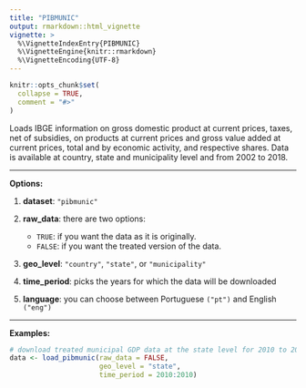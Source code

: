 ```yaml
---
title: "PIBMUNIC"
output: rmarkdown::html_vignette
vignette: >
  %\VignetteIndexEntry{PIBMUNIC}
  %\VignetteEngine{knitr::rmarkdown}
  %\VignetteEncoding{UTF-8}
---
```


```r
knitr::opts_chunk$set(
  collapse = TRUE,
  comment = "#>"
)
```

Loads IBGE information on gross domestic product at current prices, taxes, net of subsidies, on products at current prices and gross value added at current prices, total and by economic activity, and respective shares. Data is available at country, state and municipality level and from 2002 to 2018.

***
**Options:**

  1. **dataset**: `"pibmunic"`

  2. **raw_data**: there are two options:
      * `TRUE`: if you want the data as it is originally.
      * `FALSE`: if you want the treated version of the data. 
      
  3. **geo_level**: `"country"`, `"state"`, or `"municipality"`    
  
  4. **time_period**: picks the years for which the data will be downloaded

  5. **language**: you can choose between Portuguese `("pt")` and English `("eng")`
  
***

**Examples:**

```r
# download treated municipal GDP data at the state level for 2010 to 2012
data <- load_pibmunic(raw_data = FALSE,
                      geo_level = "state",
                      time_period = 2010:2010)
```

